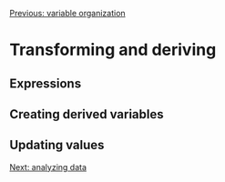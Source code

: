<!--
%\VignetteEngine{knitr::knitr}
%\VignetteIndexEntry{Manipulating variables and deriving new ones}
-->

[Previous: variable organization](variable-order.html)

# Transforming and deriving

## Expressions

## Creating derived variables

## Updating values

[Next: analyzing data](analyze.html)

